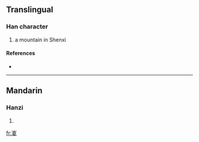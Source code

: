 ==Translingual==

===Han character===
{{Han char|rn=46|rad=山|as=09|sn=12|four=|canj=山山金水 (UUCE), X山山金水 (XUUCE)}}

# a mountain in Shenxi

====References====
* {{Han ref|kx=0316.220|dkj=08285|dj=0617.010|hdz=10788.050|uh=5D4F|ud=23887}}

----

==Mandarin==

===Hanzi===
{{cmn-hanzi|pin=[[zōng]] ([[zong1]])|wg=tsung<sup>1</sup>}}

# {{defn|Mandarin}}

[[fr:嵏]]